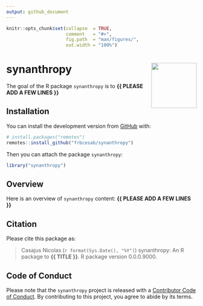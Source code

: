 ```yaml
---
output: github_document
---
```


<!-- README.md is generated from README.Rmd. Please edit that file -->


```r
knitr::opts_chunk$set(collapse  = TRUE,
                      comment   = "#>",
                      fig.path  = "man/figures/",
                      out.width = "100%")
```



synanthropy <img src="man/figures/package-sticker.png" align="right" style="float:right; height:120px;"/>
=========================================================

<!-- badges: start -->
<!-- badges: end -->


The goal of the R package `synanthropy` is to **{{ PLEASE ADD A FEW LINES }}**



## Installation

You can install the development version from [GitHub](https://github.com/) with:

```r
# install.packages("remotes")
remotes::install_github("frbcesab/synanthropy")
```

Then you can attach the package `synanthropy`:

```r
library("synanthropy")
```



## Overview

Here is an overview of `synanthropy` content: **{{ PLEASE ADD A FEW LINES }}**



## Citation

Please cite this package as: 

> Casajus Nicolas (`r format(Sys.Date(), "%Y")`) synanthropy: An R 
package to **{{ TITLE }}**. R package version 0.0.0.9000.



## Code of Conduct

Please note that the `synanthropy` project is released with a 
[Contributor Code of Conduct](https://www.contributor-covenant.org/version/2/1/code_of_conduct/). 
By contributing to this project, you agree to abide by its terms.
